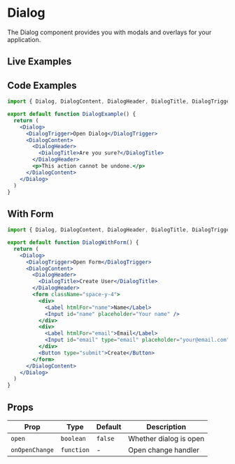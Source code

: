 
# Dialog

The Dialog component provides you with modals and overlays for your application.

## Live Examples

<StorybookEmbed story="components-dialog--default" />

<StorybookEmbed story="components-dialog--with-actions" />

<StorybookEmbed story="components-dialog--form-dialog" />

## Code Examples

```jsx
import { Dialog, DialogContent, DialogHeader, DialogTitle, DialogTrigger } from '@nostromo/ui-core'

export default function DialogExample() {
  return (
    <Dialog>
      <DialogTrigger>Open Dialog</DialogTrigger>
      <DialogContent>
        <DialogHeader>
          <DialogTitle>Are you sure?</DialogTitle>
        </DialogHeader>
        <p>This action cannot be undone.</p>
      </DialogContent>
    </Dialog>
  )
}
```

## With Form

```jsx
import { Dialog, DialogContent, DialogHeader, DialogTitle, DialogTrigger, Button, Input, Label } from '@nostromo/ui-core'

export default function DialogWithForm() {
  return (
    <Dialog>
      <DialogTrigger>Open Form</DialogTrigger>
      <DialogContent>
        <DialogHeader>
          <DialogTitle>Create User</DialogTitle>
        </DialogHeader>
        <form className="space-y-4">
          <div>
            <Label htmlFor="name">Name</Label>
            <Input id="name" placeholder="Your name" />
          </div>
          <div>
            <Label htmlFor="email">Email</Label>
            <Input id="email" type="email" placeholder="your@email.com" />
          </div>
          <Button type="submit">Create</Button>
        </form>
      </DialogContent>
    </Dialog>
  )
}
```

## Props

| Prop | Type | Default | Description |
|------|------|---------|-------------|
| `open` | `boolean` | `false` | Whether dialog is open |
| `onOpenChange` | `function` | - | Open change handler |
